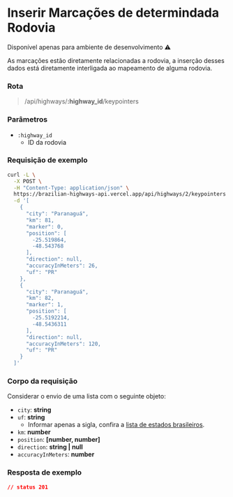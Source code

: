 # Inserir Marcações de determindada Rodovia
<p className="text-red-600">Disponível apenas para ambiente de desenvolvimento ⚠️</p>

As marcações estão diretamente relacionadas a rodovia, a inserção desses dados está diretamente interligada ao mapeamento de alguma rodovia.

### Rota

> /api/highways/**:highway_id**/keypointers

### Parâmetros

- `:highway_id`
  - ID da rodovia

### Requisição de exemplo

```sh
curl -L \
  -X POST \
  -H "Content-Type: application/json" \
  https://brazilian-highways-api.vercel.app/api/highways/2/keypointers \
  -d '[
    {
      "city": "Paranaguá",
      "km": 81,
      "marker": 0,
      "position": [
        -25.519864,
        -48.543768
      ],
      "direction": null,
      "accuracyInMeters": 26,
      "uf": "PR"
    },
    {
      "city": "Paranaguá",
      "km": 82,
      "marker": 1,
      "position": [
        -25.5192214,
        -48.5436311
      ],
      "direction": null,
      "accuracyInMeters": 120,
      "uf": "PR"
    }
  ]' 
```

### Corpo da requisição
Considerar o envio de uma lista com o seguinte objeto:
- `city`: **string**
- `uf`: **string**
  - Informar apenas a sigla, confira a [lista de estados brasileiros](https://www.estadosecapitaisdobrasil.com/lista-das-siglas-dos-estados-brasileiros/).
- `km`: **number**
- `position`: **[number, number]**
- `direction`: **string | null**
- `accuracyInMeters`: **number**

### Resposta de exemplo
```json
// status 201
```